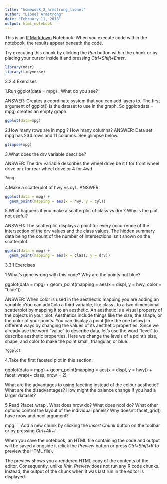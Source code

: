 ```yaml
---
title: "homework_2_armstrong_lionel"
author: "Lionel Armstrong"
date: "February 11, 2018"
output: html_notebook
---
```


This is an [R Markdown](http://rmarkdown.rstudio.com) Notebook. When you execute code within the notebook, the results appear beneath the code. 

Try executing this chunk by clicking the *Run* button within the chunk or by placing your cursor inside it and pressing *Ctrl+Shift+Enter*. 


```r
library(mdsr) 
library(tidyverse)
```


3.2.4 Exercises

1.Run  ggplot(data = mpg) . What do you see?

ANSWER: Creates a coordinate system that you can add layers to. The first argument of  ggplot()  is the dataset to use in the graph. So  ggplot(data = mpg) creates an empty graph.

```r
ggplot(data=mpg)
```

2.How many rows are in  mpg ? How many columns?
ANSWER: Data set mpg has 234 rows and 11 columns. See glimpse below.

```r
glimpse(mpg)
```



3.What does the  drv  variable describe?

ANSWER: The drv variable describes the wheel drive be it f for front wheel drive or r for rear wheel drive or 4 for 4wd
```r
?mpg
```

4.Make a scatterplot of  hwy  vs  cyl .
ANSWER:

```r
ggplot(data = mpg) + 
  geom_point(mapping = aes(x = hwy, y = cyl))
```


5.What happens if you make a scatterplot of  class  vs  drv ? Why is the plot not useful?

ANSWER: The scatterplot displays a point for every occurrence of the intersection of the drv values and the class values. The hidden summary data being the count of the number of intersections isn't shown on the scatterplot.

```r
ggplot(data = mpg) + 
  geom_point(mapping = aes(x = class, y = drv))
```
3.3.1 Exercises

1.What’s gone wrong with this code? Why are the points not blue?

ggplot(data = mpg) + 
  geom_point(mapping = aes(x = displ, y = hwy, color = "blue"))
  
ANSWER: When color is used in the aesthectic mapping you are adding an variable cYou can addColo a third variable, like  class , to a two dimensional scatterplot by mapping it to an aesthetic. An aesthetic is a visual property of the objects in your plot. Aesthetics include things like the size, the shape, or the color of your points. You can display a point (like the one below) in different ways by changing the values of its aesthetic properties. Since we already use the word “value” to describe data, let’s use the word “level” to describe aesthetic properties. Here we change the levels of a point’s size, shape, and color to make the point small, triangular, or blue: 

```r
?ggplot
```

4.Take the first faceted plot in this section:

ggplot(data = mpg) + 
  geom_point(mapping = aes(x = displ, y = hwy)) + 
  facet_wrap(~ class, nrow = 2)

What are the advantages to using faceting instead of the colour aesthetic? What are the disadvantages? How might the balance change if you had a larger dataset?


5.Read  ?facet_wrap . What does  nrow  do? What does  ncol  do? What other options control the layout of the individual panels? Why doesn’t  facet_grid()  have  nrow  and  ncol  argument?


mpg 
```
Add a new chunk by clicking the *Insert Chunk* button on the toolbar or by pressing *Ctrl+Alt+I*.

When you save the notebook, an HTML file containing the code and output will be saved alongside it (click the *Preview* button or press *Ctrl+Shift+K* to preview the HTML file).

The preview shows you a rendered HTML copy of the contents of the editor. Consequently, unlike *Knit*, *Preview* does not run any R code chunks. Instead, the output of the chunk when it was last run in the editor is displayed.
